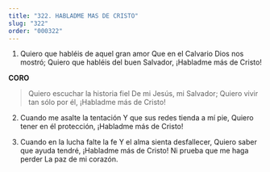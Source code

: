 ```yaml
---
title: "322. HABLADME MAS DE CRISTO"
slug: "322"
order: "000322"
---
```


1. Quiero que habléis de aquel gran amor Que en el Calvario Dios nos mostró;
Quiero que habléis del buen Salvador,
¡Habladme más de Cristo!

**CORO**
> Quiero escuchar la historia fiel De mi Jesús, mi Salvador; Quiero vivir tan sólo por él,
¡Habladme más de Cristo!

2. Cuando me asalte la tentación Y que sus redes tienda a mí pie, Quiero tener en él protección,
¡Habladme más de Cristo!

3. Cuando en la lucha falte la fe Y el alma sienta desfallecer, Quiero saber que ayuda tendré,
¡Habladme más de Cristo!
Ni prueba que me haga perder La paz de mi corazón.